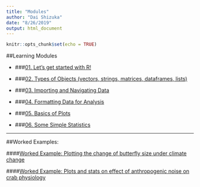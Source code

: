 ```yaml
---
title: "Modules"
author: "Dai Shizuka"
date: "8/26/2019"
output: html_document
---
```


```r
knitr::opts_chunk$set(echo = TRUE)
```

##Learning Modules

* ###[01. Let's get started with R!](01.Intro.html)

* ###[02. Types of Objects (vectors, strings, matrices, dataframes, lists)](02.ObjectTypes.html)

* ###[03. Importing and Navigating Data](03.Data.html)

* ###[04. Formatting Data for Analysis](04.DataFormat.html)

* ###[05. Basics of Plots](05.Plots_1.html)

* ###[06. Some Simple Statistics](06.Stats_1.html)

***

##Worked Examples:

####[Worked Example: Plotting the change of butterfly size under climate change](05.1.Plot_Bowden.html)

####[Worked Example: Plots and stats on effect of anthropogenic noise on crab physiology](E2_Wale.html)
    